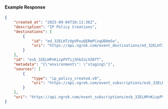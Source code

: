 #### Example Response

```json
{
	"created_at": "2025-09-04T10:11:36Z",
	"description": "IP Policy Creations",
	"destinations": [
		{
			"id": "ed_32ELHTzXpVPxuQERmPCxqUD6mSo",
			"uri": "https://api.ngrok.com/event_destinations/ed_32ELHTzXpVPxuQERmPCxqUD6mSo"
		}
	],
	"id": "esb_32ELHPnKizpPVTijShbIsLVZ0fT",
	"metadata": "{\"environment\": \"staging\"}",
	"sources": [
		{
			"type": "ip_policy_created.v0",
			"uri": "https://api.ngrok.com/event_subscriptions/esb_32ELHPnKizpPVTijShbIsLVZ0fT/sources/ip_policy_created.v0"
		}
	],
	"uri": "https://api.ngrok.com/event_subscriptions/esb_32ELHPnKizpPVTijShbIsLVZ0fT"
}
```
